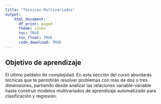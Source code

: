 ```yaml
---
title: "Técnicas Multivariadas"
output:
    html_document:
      df_print: paged
      theme: cosmo
      toc: TRUE
      toc_float: TRUE
      code_download: TRUE
---
```


## Objetivo de aprendizaje

El último peldaño de complejidad. En esta sección del curso abordarás técnicas que te permitirán resolver problemas con más de dos o tres dimensiones, partiendo desde analizar las relaciones variable-variable hasta construir modelos multivariados de aprendizaje automatizado para clasificación y regresión.